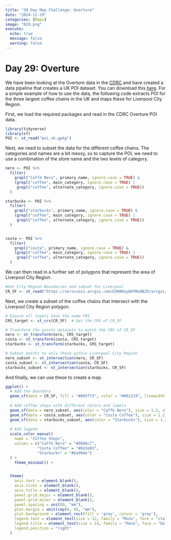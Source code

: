 ```yaml
---
title: "30 Day Map Challenge: Overture"
date: "2024-11-29"
categories: [Maps]
image: "D29.png"
execute:
  echo: true
  message: false
  warning: false
---
```


# Day 29: Overture

We have been looking at the Overture data in the [CDRC](https://data.cdrc.ac.uk/) and have created a data pipeline that creates a UK POI dataset. You can download this [here](https://data.cdrc.ac.uk/dataset/point-interest-data-united-kingdom#data-and-resources). For a simple example of how to use the data, the following code extracts POI for the three largest coffee chains in the UK and maps these for Liverpool City Region.

First, we load the required packages and read in the CDRC Overture POI data.

```r
library(tidyverse)
library(sf)
POI <- st_read("poi_uk.gpkg")
```

Next, we need to subset the data for the different coffee chains. The categories and names are a bit messy, so to capture the POI, we need to use a combination of the store name and the two levels of category.

```r

nero <- POI %>%
  filter(
    grepl("Caffè Nero", primary_name, ignore.case = TRUE) &
    (grepl("coffee", main_category, ignore.case = TRUE) | 
     grepl("coffee", alternate_category, ignore.case = TRUE))
  )

starbucks <- POI %>%
  filter(
    grepl("starbucks", primary_name, ignore.case = TRUE) &
    (grepl("coffee", main_category, ignore.case = TRUE) | 
     grepl("coffee", alternate_category, ignore.case = TRUE))
  )


costa <- POI %>%
  filter(
    grepl("costa", primary_name, ignore.case = TRUE) &
    (grepl("coffee", main_category, ignore.case = TRUE) | 
     grepl("coffee", alternate_category, ignore.case = TRUE))
  )
```

We can then read in a further set of polygons that represent the area of Liverpool City Region.

```r
#Get City Region Boundaries and subset for Liverpool
CR_SF <- st_read("https://services1.arcgis.com/ESMARspQHYMw9BZ9/arcgis/rest/services/Combined_Authorities_May_2023_Boundaries_EN_BGC/FeatureServer/0/query?outFields=*&where=1%3D1&f=geojson") %>% filter(CAUTH24CD == "E47000004")
```

Next, we create a subset of the coffee chains that intersect with the Liverpool City Region polygon.

```r
# Ensure all layers have the same CRS
CRS_target <- st_crs(CR_SF)  # Get the CRS of CR_SF

# Transform the points datasets to match the CRS of CR_SF
nero <- st_transform(nero, CRS_target)
costa <- st_transform(costa, CRS_target)
starbucks <- st_transform(starbucks, CRS_target)

# Subset points to only those within Liverpool City Region
nero_subset <- st_intersection(nero, CR_SF)
costa_subset <- st_intersection(costa, CR_SF)
starbucks_subset <- st_intersection(starbucks, CR_SF)
```

And finally, we can use these to create a map.

```r


ggplot() +
  # Add the boundary
  geom_sf(data = CR_SF, fill = "#005f73", color = "#001219", linewidth = 0.5) +
  
  # Add coffee shops with different colors and labels
  geom_sf(data = nero_subset, aes(color = "Caffè Nero"), size = 1.2, alpha = 1) +
  geom_sf(data = costa_subset, aes(color = "Costa Coffee"), size = 1.2, alpha = 1) +
  geom_sf(data = starbucks_subset, aes(color = "Starbucks"), size = 1.2, alpha = 1) +
  
  # Add legend
  scale_color_manual(
    name = "Coffee Shops",
    values = c("Caffè Nero" = "#0096c7",
              "Costa Coffee" = "#bb3e03",
              "Starbucks" = "#6a994e")
  ) +
    theme_minimal() +


  theme(
    axis.text = element_blank(),
    axis.ticks = element_blank(),
    axis.title = element_blank(),
    panel.grid.major = element_blank(),
    panel.grid.minor = element_blank(),
    panel.spacing = unit(0, "mm"),
    plot.margin = unit(rep(0, 4), "mm"),
    plot.background = element_rect(fill = 'grey', colour = 'grey'),
    legend.text = element_text(size = 12, family = "Mono", face = "italic"),
    legend.title = element_text(size = 14, family = "Mono", face = "bold"),
    legend.position = "right"
  )
  
```

